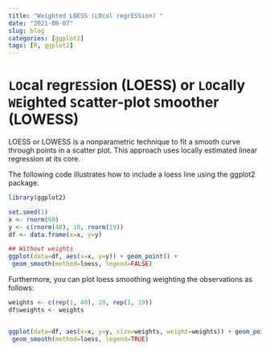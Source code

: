 ```yaml
---
title: "Weighted LOESS (LOcal regrESSion) "
date: "2021-08-07"
slug: blog
categories: [ggplot2]
tags: [R, ggplot2]
---
```


# `LO`cal regr`ESS`ion (LOESS) or `LO`cally `WE`ighted `S`catter-plot `S`moother (LOWESS)

 LOESS or LOWESS is a nonparametric technique to fit a smooth curve through points in a scatter plot. This approach uses locally estimated linear regression at its core.
 
 The following code illustrates how to include a loess line using the ggplot2 package.
 
 ```r
 library(ggplot2)

set.seed(1)
x <- rnorm(60)
y <- c(rnorm(40), 10, rnorm(19))
df <- data.frame(x=x, y=y)

## Without weights
ggplot(data=df, aes(x=x, y=y)) + geom_point() + 
  geom_smooth(method=loess, legend=FALSE)

 ```
 
Furthermore, you can plot loess smoothing weighting the observations as follows:
 
 ```r
 
weights <- c(rep(1, 40), 20, rep(1, 19))
df$weights <- weights


ggplot(data=df, aes(x=x, y=y, size=weights, weight=weights)) + geom_point() + 
  geom_smooth(method=loess, legend=TRUE)

 
 ```
 
 
 
 
 
